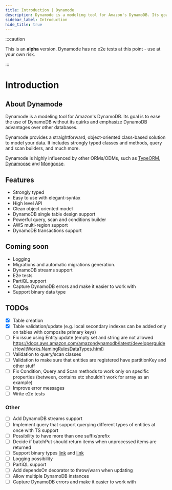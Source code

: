 ```yaml
---
title: Introduction | Dynamode
description: Dynamode is a modeling tool for Amazon's DynamoDB. Its goal is to ease the use of DynamoDB without its quirks and emphasize DynamoDB advantages over other databases.
sidebar_label: Introduction
hide_title: true
---
```


:::caution

This is an **alpha** version. Dynamode has no e2e tests at this point - use at your own risk.

:::

# Introduction

## About Dynamode

Dynamode is a modeling tool for Amazon's DynamoDB. Its goal is to ease the use of DynamoDB without its quirks and emphasize DynamoDB advantages over other databases.

Dynamode provides a straightforward, object-oriented class-based solution to model your data. It includes strongly typed classes and methods, query and scan builders, and much more.

Dynamode is highly influenced by other ORMs/ODMs, such as [TypeORM](https://github.com/typeorm/typeorm), [Dynamoose](https://github.com/dynamoose/dynamoose) and [Mongoose](https://github.com/Automattic/mongoose).

## Features

- Strongly typed
- Easy to use with elegant-syntax
- High level API
- Clean object oriented model
- DynamoDB single table design support
- Powerful query, scan and conditions builder
- AWS multi-region support
- DynamoDB transactions support

## Coming soon

- Logging
- Migrations and automatic migrations generation.
- DynamoDB streams support
- E2e tests
- PartiQL support
- Capture DynamoDB errors and make it easier to work with
- Support binary data type

## TODOs

* [x] Table creation
* [x] Table validation/update (e.g. local secondary indexes can be added only on tables with composite primary keys)
* [ ] Fix issue using Entity.update (empty set and string are not allowed https://docs.aws.amazon.com/amazondynamodb/latest/developerguide/HowItWorks.NamingRulesDataTypes.html)
* [ ] Validation to query/scan classes
* [ ] Validation to make sure that entities are registered have partitionKey and other stuff
* [ ] Fix Condition, Query and Scan methods to work only on specific properties (between, contains etc shouldn't work for array as an example)
* [ ] Improve error messages
* [ ] Write e2e tests

### Other
  
* [ ] Add DynamoDB streams support
* [ ] Implement query that support querying different types of entities at once with TS support
* [ ] Possibility to have more than one suffix/prefix
* [ ] Decide if batchPut should return items when unprocessed items are returned
* [ ] Support binary types [link](https://github.com/aws/aws-sdk-js-v3/blob/06417909a3/packages/util-dynamodb/src/convertToAttr.ts#L166) and [link](https://docs.aws.amazon.com/AWSJavaScriptSDK/v3/latest/modules/_aws_sdk_util_dynamodb.html)
* [ ] Logging possibility
* [ ] PartiQL support
* [ ] Add dependsOn decorator to throw/warn when updating
* [ ] Allow multiple DynamoDB instances
* [ ] Capture DynamoDB errors and make it easier to work with